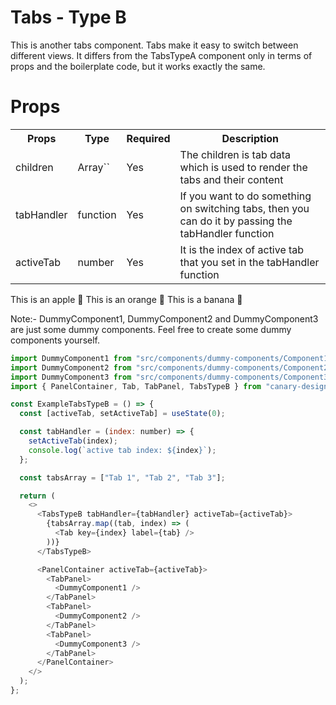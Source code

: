 # Tabs - Type B

This is another tabs component. Tabs make it easy to switch between different views. It differs from the TabsTypeA component only in terms of props and the boilerplate code, but it works exactly the same.

# Props

<table>
  <tr>
    <th>Props</th>
    <th>Type</th>
    <th>Required</th>
    <th>Description</th>
  </tr>
  <tr>
    <td>children</td>
    <td>Array`<JSX.Element>`</td>
    <td>Yes</td>
    <td>
      The children is tab data which is used to render the tabs and their
      content
    </td>
  </tr>
  <tr>
    <td>tabHandler</td>
    <td>function</td>
    <td>Yes</td>
    <td>
      If you want to do something on switching tabs, then you can do it by
      passing the tabHandler function
    </td>
  </tr>
  <tr>
    <td>activeTab</td>
    <td>number</td>
    <td>Yes</td>
    <td>
      It is the index of active tab that you set in the tabHandler function
    </td>
  </tr>
</table>


<BrowserWindow>
  <Tabs>
    <TabItem value="apple" label="Apple">
      This is an apple 🍎
    </TabItem>
    <TabItem value="orange" label="Orange">
      This is an orange 🍊
    </TabItem>
    <TabItem value="banana" label="Banana">
      This is a banana 🍌
    </TabItem>
  </Tabs>
</BrowserWindow>

Note:- DummyComponent1, DummyComponent2 and DummyComponent3 are just some dummy components. Feel free to create some dummy components yourself.

```js title="/src/components/ExampleTabs.ts" showLineNumbers
import DummyComponent1 from "src/components/dummy-components/Component1";
import DummyComponent2 from "src/components/dummy-components/Component2";
import DummyComponent3 from "src/components/dummy-components/Component3";
import { PanelContainer, Tab, TabPanel, TabsTypeB } from "canary-design";

const ExampleTabsTypeB = () => {
  const [activeTab, setActiveTab] = useState(0);

  const tabHandler = (index: number) => {
    setActiveTab(index);
    console.log(`active tab index: ${index}`);
  };

  const tabsArray = ["Tab 1", "Tab 2", "Tab 3"];

  return (
    <>
      <TabsTypeB tabHandler={tabHandler} activeTab={activeTab}>
        {tabsArray.map((tab, index) => (
          <Tab key={index} label={tab} />
        ))}
      </TabsTypeB>

      <PanelContainer activeTab={activeTab}>
        <TabPanel>
          <DummyComponent1 />
        </TabPanel>
        <TabPanel>
          <DummyComponent2 />
        </TabPanel>
        <TabPanel>
          <DummyComponent3 />
        </TabPanel>
      </PanelContainer>
    </>
  );
};
```
